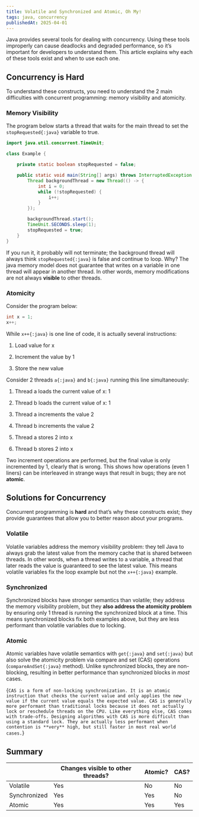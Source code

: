 ```yaml
---
title: Volatile and Synchronized and Atomic, Oh My!
tags: java, concurrency
publishedAt: 2025-04-01
---
```


Java provides several tools for dealing with concurrency. Using these
tools improperly can cause deadlocks and degraded performance, so it’s
important for developers to understand them. This article explains why
each of these tools exist and when to use each one.

## Concurrency is Hard

To understand these constructs, you need to understand the 2 main
difficulties with concurrent programming: memory visibility and
atomicity.

### Memory Visibility

The program below starts a thread that waits for the main thread to set
the `stopRequested{:java}` variable to true.

```java
import java.util.concurrent.TimeUnit;

class Example {

    private static boolean stopRequested = false;

    public static void main(String[] args) throws InterruptedException {
        Thread backgroundThread = new Thread(() -> {
            int i = 0;
            while (!stopRequested) {
                i++;
            }
        });

        backgroundThread.start();
        TimeUnit.SECONDS.sleep(1);
        stopRequested = true;
    }
}
```

If you run it, it probably will not terminate; the background thread
will always think `stopRequested{:java}` is false and continue to loop. Why?
The java memory model does not guarantee that writes on a variable in
one thread will appear in another thread. In other words, memory
modifications are not always **visible** to other threads.

### Atomicity

Consider the program below:

```java
int x = 1;
x++;
```

While `x++{:java}` is one line of code, it is actually several instructions:

1.  Load value for x

2.  Increment the value by 1

3.  Store the new value

Consider 2 threads `a{:java}` and `b{:java}` running this line simultaneously:

1.  Thread a loads the current value of x: 1

2.  Thread b loads the current value of x: 1

3.  Thread a increments the value 2

4.  Thread b increments the value 2

5.  Thread a stores 2 into x

6.  Thread b stores 2 into x

Two increment operations are performed, but the final value is only
incremented by 1, clearly that is wrong. This shows how operations (even
1 liners) can be interleaved in strange ways that result in bugs; they
are not **atomic**.

## Solutions for Concurrency

Concurrent programming is **hard** and that’s why these constructs
exist; they provide guarantees that allow you to better reason about
your programs.

### Volatile

Volatile variables address the memory visibility problem: they tell Java
to always grab the latest value from the memory cache that is shared
between threads. In other words, when a thread writes to a variable, a
thread that later reads the value is guaranteed to see the latest value.
This means volatile variables fix the loop example but not the `x++{:java}`
example.

### Synchronized

Synchronized blocks have stronger semantics than volatile; they address
the memory visibility problem, but they **also address the atomicity problem**
by ensuring only 1 thread is running the synchronized block at a time.
This means synchronized blocks fix both examples above, but they are
less performant than volatile variables due to locking.

### Atomic

Atomic variables have volatile semantics with `get{:java}` and `set{:java}` but also
solve the atomicity problem via compare and set (CAS) operations
(`compareAndSet{:java}` method). Unlike synchronized blocks, they are
non-blocking, resulting in better performance than synchronized blocks
in _most_ cases.

<Info title="What is CAS?">{`
    CAS is a form of non-locking synchronization. It is an atomic instruction
    that checks the current value and only applies the new value if the current
    value equals the expected value. CAS is generally more performant than
    traditional locks because it does not actually lock or reschedule threads on
    the CPU. Like everything else, CAS comes with trade-offs. Designing
    algorithms with CAS is more difficult than using a standard lock. They are
    actually less performant when contention is **very** high, but still faster
    in most real world cases.
`}</Info>

## Summary

|              | Changes visible to other threads? | Atomic? | CAS? |
| ------------ | --------------------------------- | ------- | ---- |
| Volatile     | Yes                               | No      | No   |
| Synchronized | Yes                               | Yes     | No   |
| Atomic       | Yes                               | Yes     | Yes  |
